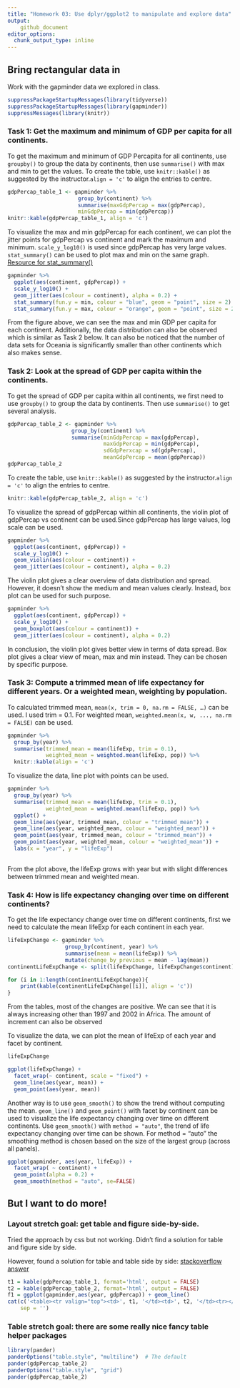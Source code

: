 ```yaml
---
title: "Homework 03: Use dplyr/ggplot2 to manipulate and explore data"
output: 
    github_document
editor_options: 
  chunk_output_type: inline
---
```


## Bring rectangular data in
Work with the gapminder data we explored in class.

```r
suppressPackageStartupMessages(library(tidyverse))
suppressPackageStartupMessages(library(gapminder))
suppressMessages(library(knitr))
```


### Task 1: Get the maximum and minimum of GDP per capita for all continents.

To get the maximum and minimum of GDP Percapita for all continents, use `groupby()` to group the data by continents, then use `summarise()` with max and min to get the values. To create the table, use `knitr::kable()` as suggested by the instructor.`align = 'c'` to align the entries to centre.

```r
gdpPercap_table_1 <- gapminder %>% 
                      group_by(continent) %>% 
                      summarise(maxGdpPercap = max(gdpPercap),
                      minGdpPercap = min(gdpPercap))
knitr::kable(gdpPercap_table_1, align = 'c')
```


To visualize the max and min gdpPercap for each continent, we can plot the jitter points for gdpPercap vs continent and mark the maximum and minimum. `scale_y_log10()` is used since gdpPercap has very large values. `stat_summary()` can be used to plot max and min on the same graph. [Resource for stat_summary()](https://ggplot2.tidyverse.org/reference/stat_summary.html)

```r
gapminder %>% 
  ggplot(aes(continent, gdpPercap)) + 
  scale_y_log10() + 
  geom_jitter(aes(colour = continent), alpha = 0.2) + 
  stat_summary(fun.y = min, colour = "blue", geom = "point", size = 2) +
  stat_summary(fun.y = max, colour = "orange", geom = "point", size = 2)
```

From the figure above, we can see the max and min GDP per capita for each continent. Additionally, the data distribution can also be observed which is similar as Task 2 below. It can also be noticed that the number of data sets for Oceania is significantly smaller than other continents which also makes sense. 


### Task 2: Look at the spread of GDP per capita within the continents.

To get the spread of GDP per capita within all continents, we first need to use `groupby()` to group the data by continents. Then use `summarise()` to get several analysis. 

```r
gdpPercap_table_2 <- gapminder %>% 
                    group_by(continent) %>% 
                    summarise(minGdpPercap = max(gdpPercap),
                              maxGdpPercap = min(gdpPercap),
                              sdGdpPerxcap = sd(gdpPercap),
                              meanGdpPercap = mean(gdpPercap))
gdpPercap_table_2
```

To create the table, use `knitr::kable()` as suggested by the instructor.`align = 'c'` to align the entries to centre.

```r
knitr::kable(gdpPercap_table_2, align = 'c')
```

To visualize the spread of gdpPercap within all continents, the violin plot of gdpPercap vs continent can be used.Since gdpPercap has large values, log scale can be used. 

```r
gapminder %>% 
  ggplot(aes(continent, gdpPercap)) + 
  scale_y_log10() + 
  geom_violin(aes(colour = continent)) + 
  geom_jitter(aes(colour = continent), alpha = 0.2)
```

The violin plot gives a clear overview of data distribution and spread. However, it doesn't show the medium and mean values clearly. Instead, box plot can be used for such purpose.

```r
gapminder %>% 
  ggplot(aes(continent, gdpPercap)) + 
  scale_y_log10() + 
  geom_boxplot(aes(colour = continent)) + 
  geom_jitter(aes(colour = continent), alpha = 0.2)
```

In conclusion, the violin plot gives better view in terms of data spread. Box plot gives a clear view of mean, max and min instead. They can be chosen by specific purpose. 


### Task 3: Compute a trimmed mean of life expectancy for different years. Or a weighted mean, weighting by population.

To calculated trimmed mean, `mean(x, trim = 0, na.rm = FALSE, …)` can be used. I used trim = 0.1. For weighted mean, `weighted.mean(x, w, ..., na.rm = FALSE)` can be used.

```r
gapminder %>% 
  group_by(year) %>% 
  summarise(trimmed_mean = mean(lifeExp, trim = 0.1),
            weighted_mean = weighted.mean(lifeExp, pop)) %>% 
  knitr::kable(align = 'c')
```

To visualize the data, line plot with points can be used. 

```r
gapminder %>% 
  group_by(year) %>% 
  summarise(trimmed_mean = mean(lifeExp, trim = 0.1),
            weighted_mean = weighted.mean(lifeExp, pop)) %>% 
  ggplot() +
  geom_line(aes(year, trimmed_mean, colour = "trimmed_mean")) + 
  geom_line(aes(year, weighted_mean, colour = "weighted_mean")) + 
  geom_point(aes(year, trimmed_mean, colour = "trimmed_mean")) + 
  geom_point(aes(year, weighted_mean, colour = "weighted_mean")) + 
  labs(x = "year", y = "lifeExp")
  
```

From the plot above, the lifeExp grows with year but with slight differences between trimmed mean and weighted mean.


### Task 4: How is life expectancy changing over time on different continents?

To get the life expectancy change over time on different continents, first we need to calculate the mean lifeExp for each continent in each year.

```r
lifeExpChange <- gapminder %>% 
                  group_by(continent, year) %>% 
                  summarise(mean = mean(lifeExp)) %>% 
                  mutate(change_by_previous = mean - lag(mean))
continentLifeExpChange <- split(lifeExpChange, lifeExpChange$continent)

for (i in 1:length(continentLifeExpChange)){
    print(kable(continentLifeExpChange[[i]], align = 'c'))
}
```

From the tables, most of the changes are positive. We can see that it is always increasing other than 1997 and 2002 in Africa. The amount of increment can also be observed

To visualize the data, we can plot the mean of lifeExp of each year and facet by continent.

```r
lifeExpChange

ggplot(lifeExpChange) + 
  facet_wrap(~ continent, scale = "fixed") + 
  geom_line(aes(year, mean)) + 
  geom_point(aes(year, mean))

```

Another way is to use `geom_smooth()` to show the trend without computing the mean. `geom_line()` and `geom_point()` with facet by continent can be used to visualize the life expectancy changing over time on different continents. Use `geom_smooth()` with `method = "auto"`, the trend of life expectancy changing over time can be shown. For method = "auto" the smoothing method is chosen based on the size of the largest group (across all panels). 

```r
ggplot(gapminder, aes(year, lifeExp)) + 
  facet_wrap( ~ continent) + 
  geom_point(alpha = 0.2) +
  geom_smooth(method = "auto", se=FALSE)
```


## But I want to do more!
### Layout stretch goal: get table and figure side-by-side.

Tried the approach by css but not working. Didn't find a solution for table and figure side by side.

However, found a solution for table and table side by side: [stackoverflow answer](https://stackoverflow.com/questions/17717323/align-two-data-frames-next-to-each-other-with-knitr)

```r
t1 = kable(gdpPercap_table_1, format='html', output = FALSE)
t2 = kable(gdpPercap_table_2, format='html', output = FALSE)
f1 = ggplot(gapminder,aes(year, gdpPercap)) + geom_line()
cat(c('<table><tr valign="top"><td>', t1, '</td><td>', t2, '</td><tr></table>'),
    sep = '')
```

### Table stretch goal: there are some really nice fancy table helper packages
```r
library(pander)
panderOptions("table.style", "multiline")  # The default
pander(gdpPercap_table_2)
panderOptions("table.style", "grid")
pander(gdpPercap_table_2)
```

